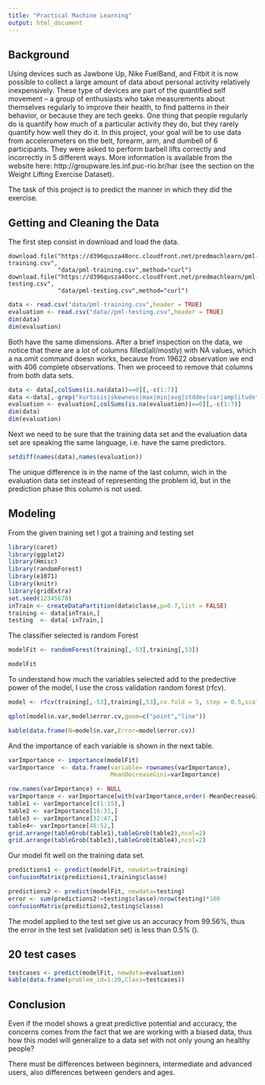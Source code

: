 ```yaml
---
title: "Practical Machine Learning"
output: html_document
---
```

Background
-----------
Using devices such as Jawbone Up, Nike FuelBand, and Fitbit it is now possible to collect a large amount of data about personal activity relatively inexpensively. These type of devices are part of the quantified self movement – a group of enthusiasts who take measurements about themselves regularly to improve their health, to find patterns in their behavior, or because they are tech geeks. One thing that people regularly do is quantify how much of a particular activity they do, but they rarely quantify how well they do it. In this project, your goal will be to use data from accelerometers on the belt, forearm, arm, and dumbell of 6 participants. They were asked to perform barbell lifts correctly and incorrectly in 5 different ways. More information is available from the website here: http://groupware.les.inf.puc-rio.br/har (see the section on the Weight Lifting Exercise Dataset). 

The task of this project is to predict the manner in which they did the exercise.

Getting and Cleaning the Data
-----------------------------

The first step consist in download and load the data.

```{}
download.file("https://d396qusza40orc.cloudfront.net/predmachlearn/pml-training.csv",
              "data/pml-training.csv",method="curl")
download.file("https://d396qusza40orc.cloudfront.net/predmachlearn/pml-testing.csv",
              "data/pml-testing.csv",method="curl")
```
```r
data <- read.csv("data/pml-training.csv",header = TRUE)
evaluation <- read.csv("data//pml-testing.csv",header = TRUE)
dim(data)
dim(evaluation)
```
Both have the same dimensions. After a brief inspection on the data, we notice that there are a lot of columns filled(all/mostly) with NA values, which a na.omit command doesn works, because from 19622 observation we end with 406 complete observations. Then we proceed to remove that columns from both data sets.

```r
data <- data[,colSums(is.na(data))==0][,-c(1:7)]
data <-data[,-grep("kurtosis|skewness|max|min|avg|stddev|var|amplitude",names(data))]
evaluation <- evaluation[,colSums(is.na(evaluation))==0][,-c(1:7)]
dim(data)
dim(evaluation)
```
Next we need to be sure that the training data set and the evaluation data set are speaking the same language, i.e. have the same predictors.

```r
setdiff(names(data),names(evaluation))
```
The unique difference is in the name of the last column, wich in the evaluation data set instead of representing the problem id, but in the prediction phase this column is not used.

Modeling
---------
From the given training set I got a training and testing set

```r
library(caret)
library(ggplot2)
library(Hmisc)
library(randomForest)
library(e1071)
library(knitr)
library(gridExtra)
set.seed(12345678)
inTrain <- createDataPartition(data$classe,p=0.7,list = FALSE)
training <- data[inTrain,]
testing  <- data[-inTrain,]
```

The classifier selected is random Forest
```r
modelFit <- randomForest(training[,-53],training[,53])
```
```r
modelFit
```

To understand how much the variables selected add to the predective power of the model, I use the cross validation random forest (rfcv).

```r
model <- rfcv(training[,-53],training[,53],cv.fold = 5, step = 0.5,scale="log")
```

```r
qplot(model$n.var,model$error.cv,geom=c("point","line"))
```
```r
kable(data.frame(N=model$n.var,Error=model$error.cv))
```

And the importance of each variable is shown in the next table.

```r
varImportance <- importance(modelFit)
varImportance  <- data.frame(variable= rownames(varImportance),
                             MeanDecreaseGini=varImportance)

row.names(varImportance) <- NULL
varImportance <- varImportance[with(varImportance,order(-MeanDecreaseGini)),]
table1 <- varImportance[c(1:15),]
table2 <- varImportance[16:31,]
table3 <- varImportance[32:47,]
table4<- varImportance[48:52,]
grid.arrange(tableGrob(table1),tableGrob(table2),ncol=2)
grid.arrange(tableGrob(table3),tableGrob(table4),ncol=2)
```

Our model fit well on the training data set.

```r
predictions1 <- predict(modelFit, newdata=training)
confusionMatrix(predictions1,training$classe)
```

```r
predictions2 <- predict(modelFit, newdata=testing)
error <- sum(predictions2!=testing$classe)/nrow(testing)*100
confusionMatrix(predictions2,testing$classe)
```
The model applied to the test set give us an accuracy from 99.56%, thus the error in the test set (validation set) is less than 0.5% (\Sexpr{error}).

20 test cases
-------------
```r
testcases <- predict(modelFit, newdata=evaluation)
kable(data.frame(problem_id=1:20,Class=testcases))
```
Conclusion
-----------

Even if the model shows a great predictive potential and accuracy, the concerns comes from the fact that we are working with a biased data, thus how this model will generalize to a data set with not only young an healthy people?

There must be differences between beginners, intermediate and advanced users, also differences between genders and ages.
